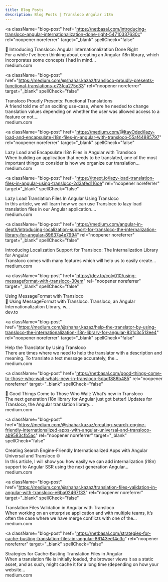 ```yaml
---
title: Blog Posts
description: Blog Posts | Transloco Angular i18n
---
```


<a
  className="blog-post"
  href="https://netbasal.com/introducing-transloco-angular-internationalization-done-right-54710337630c"
  rel="noopener noreferrer"
  target="_blank"
  spellCheck="false"
>
  <div className="blog-preview">
    <div className="blog-title">
      🚀 Introducing Transloco: Angular Internationalization Done Right
    </div>
    <div className="blog-description">
      For a while I’ve been thinking about creating an Angular i18n library,
      which incorporates some concepts I had in mind…
    </div>
    <div className="blog-source">medium.com</div>
  </div>
  <div
    className="blog-image"
    style={{
      backgroundImage:
        "url('https://miro.medium.com/max/1200/1*X1LKTIx6awH2C2xB7G7Nvg.png')",
    }}
  ></div>
</a>

<a
  className="blog-post"
  href="https://medium.com/@shahar.kazaz/transloco-proudly-presents-functional-translations-e73fca275c33"
  rel="noopener noreferrer"
  target="_blank"
  spellCheck="false"
>
  <div className="blog-preview">
    <div className="blog-title">
      Transloco Proudly Presents: Functional Translations
    </div>
    <div className="blog-description">
      A friend told me of an exciting use-case, where he needed to change
      translation values depending on whether the user was allowed access to a
      feature or not.…
    </div>
    <div className="blog-source">medium.com</div>
  </div>
  <div
    className="blog-image"
    style={{
      backgroundImage:
        "url('https://miro.medium.com/max/1200/1*oJcxt06UXLSNyvbqNe18tA.png')",
    }}
  ></div>
</a>

<a
  className="blog-post"
  href="https://medium.com/@ItayOded/lazy-load-and-encapsulate-i18n-files-in-angular-with-transloco-55af44885797"
  rel="noopener noreferrer"
  target="_blank"
  spellCheck="false"
>
  <div className="blog-preview">
    <div className="blog-title">
      Lazy Load and Encapsulate i18n Files in Angular with Transloco
    </div>
    <div className="blog-description">
      When building an application that needs to be translated, one of the most
      important things to consider is how we organize our translation…
    </div>
    <div className="blog-source">medium.com</div>
  </div>
  <div
    className="blog-image"
    style={{
      backgroundImage:
        "url('https://miro.medium.com/max/1200/1*En9o2wouW_VDElFRG5NR9w.jpeg')",
    }}
  ></div>
</a>

<a
  className="blog-post"
  href="https://itnext.io/lazy-load-translation-files-in-angular-using-transloco-2d3afed116ce"
  rel="noopener noreferrer"
  target="_blank"
  spellCheck="false"
>
  <div className="blog-preview">
    <div className="blog-title">
      Lazy Load Translation Files In Angular Using Transloco
    </div>
    <div className="blog-description">
      In this article, we will learn how we can use Transloco to lazy load
      translation files in our Angular application.…
    </div>
    <div className="blog-source">medium.com</div>
  </div>
  <div
    className="blog-image"
    style={{
      backgroundImage:
        "url('https://miro.medium.com/max/1200/1*7-oF_trxf0s04dJ0F8ThdQ.jpeg')",
    }}
  ></div>
</a>

<a
  className="blog-post"
  href="https://medium.com/angular-in-depth/introducing-localization-support-for-transloco-the-internalization-library-for-angular-89637a4e7994"
  rel="noopener noreferrer"
  target="_blank"
  spellCheck="false"
>
  <div className="blog-preview">
    <div className="blog-title">
      Introducing Localization Support for Transloco: The Internalization
      Library for Angular
    </div>
    <div className="blog-description">
      Transloco comes with many features which will help us to easily create…
    </div>
    <div className="blog-source">medium.com</div>
  </div>
  <div
    className="blog-image"
    style={{
      backgroundImage:
        "url('https://miro.medium.com/max/1200/1*uh3NuBh_Fd1aPKbi5EFBnw.jpeg')",
    }}
  ></div>
</a>

<a
  className="blog-post"
  href="https://dev.to/coly010/using-messageformat-with-transloco-30em"
  rel="noopener noreferrer"
  target="_blank"
  spellCheck="false"
>
  <div className="blog-preview">
    <div className="blog-title">Using MessageFormat with Transloco</div>
    <div className="blog-description">
      🎸 Using MessageFormat with Transloco. Transloco, an Angular
      Internationalization Library, w…
    </div>
    <div className="blog-source">dev.to</div>
  </div>
  <div
    className="blog-image"
    style={{
      backgroundImage:
        "url('https://dev.to/social_previews/article/158112.png')",
    }}
  ></div>
</a>

<a
  className="blog-post"
  href="https://medium.com/@shahar.kazaz/help-the-translator-by-using-transloco-the-internationalization-i18n-library-for-angular-831c3c513ee4"
  rel="noopener noreferrer"
  target="_blank"
  spellCheck="false"
>
  <div className="blog-preview">
    <div className="blog-title">Help the Translator by Using Transloco</div>
    <div className="blog-description">
      There are times where we need to help the translator with a description
      and meaning. To translate a text message accurately, the…
    </div>
    <div className="blog-source">medium.com</div>
  </div>
  <div
    className="blog-image"
    style={{
      backgroundImage:
        "url('https://miro.medium.com/max/1200/1*vkC0OxeUqdmAuzViAnBqHg.jpeg')",
    }}
  ></div>
</a>

<a
  className="blog-post"
  href="https://netbasal.com/good-things-come-to-those-who-wait-whats-new-in-transloco-5dadf886b485"
  rel="noopener noreferrer"
  target="_blank"
  spellCheck="false"
>
  <div className="blog-preview">
    <div className="blog-title">
      🎉 Good Things Come to Those Who Wait: What’s new in Transloco
    </div>
    <div className="blog-description">
      The next generation i18n library for Angular just got better! Updates for
      Transloco, the Angular translation library…
    </div>
    <div className="blog-source">medium.com</div>
  </div>
  <div
    className="blog-image"
    style={{
      backgroundImage:
        "url('https://miro.medium.com/max/1200/1*zGxEuJSfi2IxaJSx7dKw4A.png')",
    }}
  ></div>
</a>

<a
  className="blog-post"
  href="https://medium.com/@shahar.kazaz/creating-search-engine-friendly-internationalized-apps-with-angular-universal-and-transloco-ab9583cfb5ac"
  rel="noopener noreferrer"
  target="_blank"
  spellCheck="false"
>
  <div className="blog-preview">
    <div className="blog-title">
      Creating Search Engine-Friendly Internationalized Apps with Angular
      Universal and Transloco 🌐
    </div>
    <div className="blog-description">
      In this article, I will show you how easily we can add internalization
      (i18n) support to Angular SSR using the next generation Angular…
    </div>
    <div className="blog-source">medium.com</div>
  </div>
  <div
    className="blog-image"
    style={{
      backgroundImage:
        "url('https://miro.medium.com/max/1200/1*41P4drGzZtHRYkQbEqzrJA.jpeg')",
    }}
  ></div>
</a>

<a
  className="blog-post"
  href="https://medium.com/@shahar.kazaz/translation-files-validation-in-angular-with-transloco-e6ba02467f33"
  rel="noopener noreferrer"
  target="_blank"
  spellCheck="false"
>
  <div className="blog-preview">
    <div className="blog-title">
      Translation Files Validation in Angular with Transloco
    </div>
    <div className="blog-description">
      When working on an enterprise application and with multiple teams, it’s
      often the case where we have merge conflicts with one of the…
    </div>
    <div className="blog-source">medium.com</div>
  </div>
  <div
    className="blog-image"
    style={{
      backgroundImage:
        "url('https://miro.medium.com/max/1200/1*HH2LWgE9USaupI47dgsFBw.png')",
    }}
  ></div>
</a>

<a
  className="blog-post"
  href="https://netbasal.com/strategies-for-cache-busting-translation-files-in-angular-86143ee14c3c"
  rel="noopener noreferrer"
  target="_blank"
  spellCheck="false"
>
  <div className="blog-preview">
    <div className="blog-title">
      Strategies for Cache-Busting Translation Files in Angular
    </div>
    <div className="blog-description">
      When a translation file is initially loaded, the browser views it as a
      static asset, and as such, might cache it for a long time (depending on
      how your website…
    </div>
    <div className="blog-source">medium.com</div>
  </div>
  <div
    className="blog-image"
    style={{
      backgroundImage:
        "url('https://miro.medium.com/max/700/1*61QLzNan_nGHT0uBkmUdIQ.png')",
    }}
  ></div>
</a>
